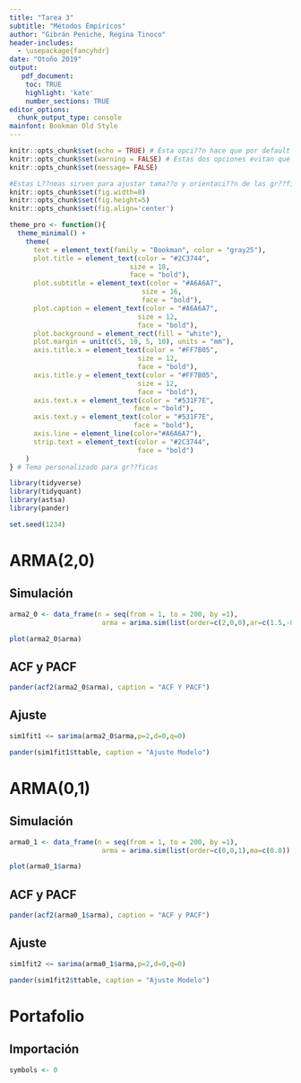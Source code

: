 ---
title: "Tarea 3"
subtitle: "Métodos Émpíricos"
author: "Gibrán Peniche, Regina Tinoco"
header-includes: 
  - \usepackage{fancyhdr}
date: "Otoño 2019"
output: 
   pdf_document:
    toc: TRUE
    highlight: 'kate'
    number_sections: TRUE
editor_options: 
  chunk_output_type: console
mainfont: Bookman Old Style
---

```{r setup, include=FALSE}
knitr::opts_chunk$set(echo = TRUE) # Esta opci??n hace que por default se imprima el c??digo
knitr::opts_chunk$set(warning = FALSE) # Estas dos opciones evitan que se impriman mensajes a la hora de generar el pdf
knitr::opts_chunk$set(message= FALSE)

#Estas L??neas sirven para ajustar tama??o y orientaci??n de las gr??ficas
knitr::opts_chunk$set(fig.width=8)
knitr::opts_chunk$set(fig.height=5)
knitr::opts_chunk$set(fig.align='center')

theme_pro <- function(){
  theme_minimal() +
    theme(
      text = element_text(family = "Bookman", color = "gray25"),
      plot.title = element_text(color = "#2C3744", 
                              size = 18, 
                              face = "bold"),
      plot.subtitle = element_text(color = "#A6A6A7",
                                 size = 16,
                                 face = "bold"),
      plot.caption = element_text(color = "#A6A6A7",
                                size = 12,
                                face = "bold"),
      plot.background = element_rect(fill = "white"),
      plot.margin = unit(c(5, 10, 5, 10), units = "mm"),
      axis.title.x = element_text(color = "#FF7B05",
                                size = 12,
                                face = "bold"),
      axis.title.y = element_text(color = "#FF7B05",
                                size = 12,
                                face = "bold"),
      axis.text.x = element_text(color = "#531F7E",
                               face = "bold"),
      axis.text.y = element_text(color = "#531F7E",
                               face = "bold"),
      axis.line = element_line(color="#A6A6A7"),
      strip.text = element_text(color = "#2C3744",
                                face = "bold")
    )
} # Tema personalizado para gr??ficas
```

\thispagestyle{empty}

\newpage
\pagenumbering{arabic} 

\fancyhead[L]{\thepage}
\fancyhead[R]{ITAM}
\fancyfoot[C]{Gibrán Peniche}
\pagestyle{fancy}
\addtolength{\headheight}{1.0cm}
\pagestyle{fancyplain}


```{r libraries, include=FALSE}

library(tidyverse)
library(tidyquant)
library(astsa)
library(pander)

set.seed(1234)

```

# ARMA(2,0)
## Simulación

```{r sim1, echo=FALSE}


arma2_0 <- data_frame(n = seq(from = 1, to = 200, by =1),  
                       arma = arima.sim(list(order=c(2,0,0),ar=c(1.5,-0.9)),n=200))

plot(arma2_0$arma)

```

\pagebreak


## ACF y PACF

```{r ACF1, echo=FALSE}

pander(acf2(arma2_0$arma), caption = "ACF Y PACF")


```

\pagebreak

## Ajuste

```{r ajuste1, echo=FALSE, verbose = FALSE , results='hide'}
sim1fit1 <− sarima(arma2_0$arma,p=2,d=0,q=0)

pander(sim1fit1$ttable, caption = "Ajuste Modelo")
```



# ARMA(0,1)
## Simulación

```{r sim2, echo=FALSE}


arma0_1 <- data_frame(n = seq(from = 1, to = 200, by =1),  
                       arma = arima.sim(list(order=c(0,0,1),ma=c(0.8)),n=200))

plot(arma0_1$arma)

```

\pagebreak

## ACF y PACF

```{r ACF2, echo=FALSE}

pander(acf2(arma0_1$arma), caption = "ACF y PACF")


```

\pagebreak

## Ajuste

```{r ajuste2, echo=FALSE, verbose = FALSE , results='hide'}
sim1fit2 <− sarima(arma0_1$arma,p=2,d=0,q=0)

pander(sim1fit2$ttable, caption = "Ajuste Modelo")
```

# Portafolio
## Importación

```{r import, echo=FALSE}

symbols <- 0

```

